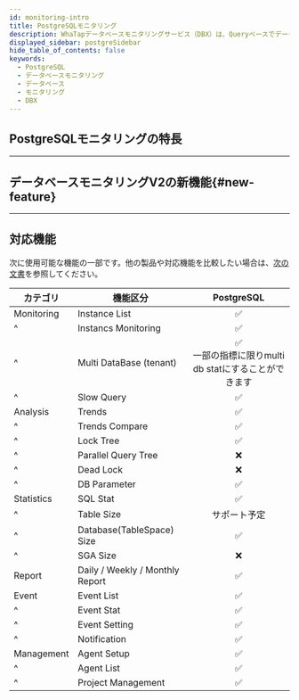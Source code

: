 ```yaml
---
id: monitoring-intro
title: PostgreSQLモニタリング
description: WhaTapデータベースモニタリングサービス（DBX）は、Queryベースでデータを収集し、性能モニタリングサービスを提供します。
displayed_sidebar: postgreSidebar
hide_table_of_contents: false
keywords:
  - PostgreSQL
  - データベースモニタリング
  - データベース
  - モニタリング
  - DBX
---
```



<Dbintroductiondesc />

<Videos url="https://img.whatap.io/23/11/06/031831DB_prd.mp4" />

## PostgreSQLモニタリングの特長

<CommonCont />


<Dbspecification />

---

## データベースモニタリングV2の新機能{#new-feature}

<NewFeature product='PostgreSQL' ver='1.6.7' />

---

## 対応機能

次に使用可能な機能の一部です。他の製品や対応機能を比較したい場合は、[次の文書](../support-env#compare-db)を参照してください。

| カテゴリ       | 機能区分                                         |                              PostgreSQL                             |
| ---------- | -------------------------------------------- | :-----------------------------------------------------------------: |
| Monitoring | Instance List                                |                   <span class='emoji-ok'>✅</span>                   |
| ^          | Instancs Monitoring                          |                   <span class='emoji-ok'>✅</span>                   |
| ^          | Multi DataBase (tenant)   | <span class='emoji-ok'>✅</span><br/>一部の指標に限りmulti db statにすることができます |
| ^          | Slow Query                                   |                   <span class='emoji-ok'>✅</span>                   |
| Analysis   | Trends                                       |                   <span class='emoji-ok'>✅</span>                   |
| ^          | Trends Compare                               |                   <span class='emoji-ok'>✅</span>                   |
| ^          | Lock Tree                                    |                   <span class='emoji-ok'>✅</span>                   |
| ^          | Parallel Query Tree                          |                   <span class='emoji-no'>❌</span>                   |
| ^          | Dead Lock                                    |                   <span class='emoji-no'>❌</span>                   |
| ^          | DB Parameter                                 |                   <span class='emoji-ok'>✅</span>                   |
| Statistics | SQL Stat                                     |                   <span class='emoji-ok'>✅</span>                   |
| ^          | Table Size                                   |                                サポート予定                               |
| ^          | Database(TableSpace) Size |                   <span class='emoji-ok'>✅</span>                   |
| ^          | SGA Size                                     |                   <span class='emoji-no'>❌</span>                   |
| Report     | Daily / Weekly / Monthly Report              |                   <span class='emoji-ok'>✅</span>                   |
| Event      | Event List                                   |                   <span class='emoji-ok'>✅</span>                   |
| ^          | Event Stat                                   |                   <span class='emoji-ok'>✅</span>                   |
| ^          | Event Setting                                |                   <span class='emoji-ok'>✅</span>                   |
| ^          | Notification                                 |                   <span class='emoji-ok'>✅</span>                   |
| Management | Agent Setup                                  |                   <span class='emoji-ok'>✅</span>                   |
| ^          | Agent List                                   |                   <span class='emoji-ok'>✅</span>                   |
| ^          | Project Management                           |                   <span class='emoji-ok'>✅</span>                   |
